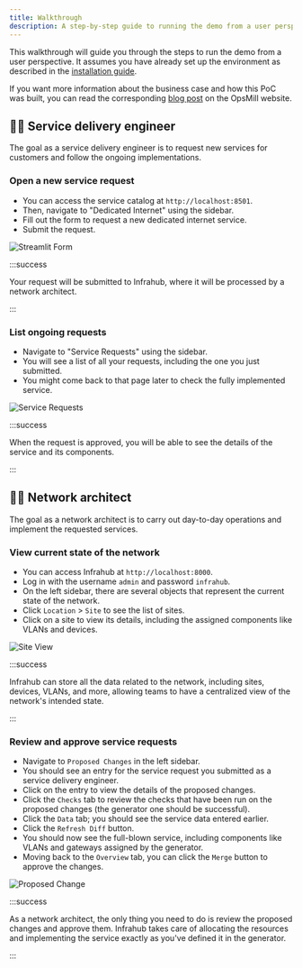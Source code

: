 ```yaml
---
title: Walkthrough
description: A step-by-step guide to running the demo from a user perspective.
---
```


This walkthrough will guide you through the steps to run the demo from a user perspective. It assumes you have already set up the environment as described in the [installation guide](installation).

<ReferenceLink title="Need help or have questions? Join our Discord community for support!" url="https://discord.gg/opsmill" openInNewTab/>

If you want more information about the business case and how this PoC was built, you can read the corresponding [blog post](https://opsmill.com/blog/how-to-turn-your-source-of-truth-into-a-service-factory/) on the OpsMill website.

<ReferenceLink title="Blog post" url="https://opsmill.com/blog/how-to-turn-your-source-of-truth-into-a-service-factory/" openInNewTab/>

## 🧑‍🔧 Service delivery engineer

The goal as a service delivery engineer is to request new services for customers and follow the ongoing implementations.

### Open a new service request

- You can access the service catalog at `http://localhost:8501`.
- Then, navigate to "Dedicated Internet" using the sidebar.
- Fill out the form to request a new dedicated internet service.
- Submit the request.

![Streamlit Form](./../media/form.png)

:::success

Your request will be submitted to Infrahub, where it will be processed by a network architect.

:::

### List ongoing requests

- Navigate to "Service Requests" using the sidebar.
- You will see a list of all your requests, including the one you just submitted.
- You might come back to that page later to check the fully implemented service.

![Service Requests](./../media/service_requests.png)

:::success

When the request is approved, you will be able to see the details of the service and its components.

:::

## 🧑‍💻 Network architect

The goal as a network architect is to carry out day-to-day operations and implement the requested services.

### View current state of the network

- You can access Infrahub at `http://localhost:8000`.
- Log in with the username `admin` and password `infrahub`.
- On the left sidebar, there are several objects that represent the current state of the network.
- Click `Location` > `Site` to see the list of sites.
- Click on a site to view its details, including the assigned components like VLANs and devices.

![Site View](./../media/site.png)

:::success

Infrahub can store all the data related to the network, including sites, devices, VLANs, and more, allowing teams to have a centralized view of the network's intended state.

:::

### Review and approve service requests

- Navigate to `Proposed Changes` in the left sidebar.
- You should see an entry for the service request you submitted as a service delivery engineer.
- Click on the entry to view the details of the proposed changes.
- Click the `Checks` tab to review the checks that have been run on the proposed changes (the generator one should be successful).
- Click the `Data` tab; you should see the service data entered earlier.
- Click the `Refresh Diff` button.
- You should now see the full-blown service, including components like VLANs and gateways assigned by the generator.
- Moving back to the `Overview` tab, you can click the `Merge` button to approve the changes.

![Proposed Change](./../media/proposed_change.png)

:::success

As a network architect, the only thing you need to do is review the proposed changes and approve them. Infrahub takes care of allocating the resources and implementing the service exactly as you've defined it in the generator.

:::

